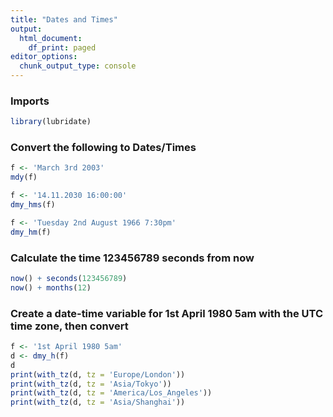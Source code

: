 ```yaml
---
title: "Dates and Times"
output:
  html_document:
    df_print: paged
editor_options:
  chunk_output_type: console
---
```


### Imports

```r
library(lubridate)
```

### Convert the following to Dates/Times

```r
f <- 'March 3rd 2003'
mdy(f)

f <- '14.11.2030 16:00:00'
dmy_hms(f)

f <- 'Tuesday 2nd August 1966 7:30pm'
dmy_hm(f)
```

### Calculate the time 123456789 seconds from now

```r
now() + seconds(123456789)
now() + months(12)
```

### Create a date-time variable for 1st April 1980 5am with the UTC time zone, then convert

```r
f <- '1st April 1980 5am'
d <- dmy_h(f)
d
print(with_tz(d, tz = 'Europe/London'))
print(with_tz(d, tz = 'Asia/Tokyo'))
print(with_tz(d, tz = 'America/Los_Angeles'))
print(with_tz(d, tz = 'Asia/Shanghai'))
```
